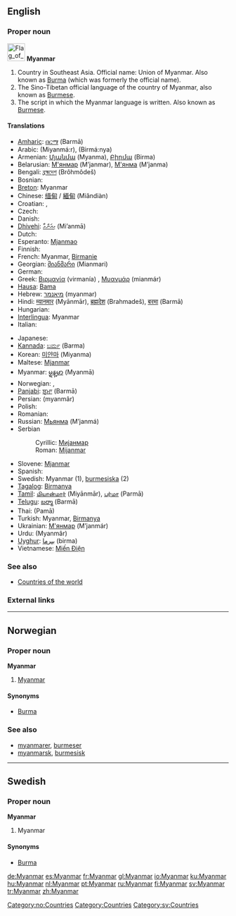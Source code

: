 ==English==

===Proper noun===
[[Image:Flag of Myanmar.svg|40px]]
'''Myanmar'''

# Country in Southeast Asia. Official name: Union of Myanmar. Also known as [[Burma]] (which was formerly the official name).
# The Sino-Tibetan official language of the country of Myanmar, also known as [[Burmese]].
# The script in which the Myanmar language is written. Also known as [[Burmese]].

====Translations====
{{top}}
*[[Amharic]]: [[በርማ]] (Barmā)
*Arabic: {{ARchar|[[ميانمار]]}} (Miyanmá:r), {{ARchar|[[برمانيا]]}} (Birmá:nya)
*Armenian: [[Մյանմա]] (Myanma), [[Բիրմա]] (Birma)
*Belarusian: [[М'янмар]] (M’janmar), [[М'янма]] (M’janma)
*Bengali: [[ব্রহ্মদেশ]] (Brôhmôdeš)
* Bosnian: {{t-|bs|Mijanmar|m}}
*[[Breton]]: Myanmar
*Chinese: [[缅甸]] / [[緬甸]] (Miǎndiàn)
*Croatian: {{t-|hr|Mianmar|m}}, {{t-|hr|Mjanma|f}}
* Czech: {{t-|cs|Myanmar}}
* Danish: {{t-|da|Myanmar}}
*[[Dhivehi]]: [[މިއަންމާ]] (Mi’anmā)
* Dutch: {{t+|nl|Myanmar}}
*Esperanto: [[Mjanmao]]
* Finnish: {{t+|fi|Myanmar}}
*French: Myanmar, [[Birmanie]]
*Georgian: [[მიანმარი]] (Mianmari)
* German: {{t+|de|Myanmar}}
*Greek: [[Βιρμανία]] (virmanía) {{f}}, [[Μυανμάρ]] (mianmár) {{n}}
*[[Hausa]]: [[Bama]]
*Hebrew: [[מיאנמר]] (myanmar)
*Hindi: [[म्यानमार]] (Myānmār), [[ब्रह्मदेश]] (Brahmadeš), [[बरमा]] (Barmā)
* Hungarian: {{t-|hu|Mianmar}}
*[[Interlingua]]: Myanmar
* Italian: {{t-|it|Myanmar}}
{{mid}}
* Japanese: {{t+|ja|ミャンマー|tr=Myanmā|sc=Jpan}}
*[[Kannada]]: [[ಬರ್ಮ]] (Barma)
*Korean: [[미얀마]] (Miyanma)
*Maltese: [[Mjanmar]]
*Myanmar: [[မ္ရန္‌မာ]] (Myanmā)
* Norwegian: {{t-|no|Myanmar}}, {{t-|no|Burma}}
*[[Panjabi]]: [[ਬਰ੍ਮਾ]] (Barmā)
*Persian: {{FAchar|[[میانمار]]}} (myanmâr)
* Polish: {{t-|pl|Myanmar}}
* Romanian: {{t-|ro|Myanmar|n}}
*Russian: [[Мьянма]] (M’janmá) {{f}}
*Serbian
*:Cyrillic: [[Мијанмар]] {{m}}
*:Roman: [[Mijanmar#Serbian|Mijanmar]] {{m}}
*Slovene: [[Mjanmar]]
* Spanish: {{t+|es|Myanmar}}
*Swedish: Myanmar (1), [[burmesiska]] (2)
*[[Tagalog]]: [[Birmanya]]
*[[Tamil]]: [[மியான்மார்]] (Miyānmār), [[பர்மா]] (Parmā)
*[[Telugu]]: [[బర్మా]] (Barmā)
*Thai: {{THchar|[[พม่า]]}} (Pamā)
*Turkish: Myanmar, [[Birmanya]]
*Ukrainian: [[М'янмар]] (M’janmár) {{m}}
*Urdu: {{URchar|[[میانمار]]}} (Myanmâr)
*[[Uyghur]]: [[ﺑﯩﺮﻣﺎ]] (birma)
*Vietnamese: [[Miến Điện]]
{{bottom}}

===See also===
*[[Countries of the world]]

===External links===
{{ethnologue|code=mya}}

----

==Norwegian==

===Proper noun===
'''Myanmar'''

# [[#English|Myanmar]] {{italbrac|official, but rarely used}}

====Synonyms====
*[[Burma#Norwegian|Burma]]

===See also===
*[[myanmarer]], [[burmeser]]
*[[myanmarsk]], [[burmesisk]]

[[Category:no:Countries]]

----

==Swedish==

===Proper noun===
'''Myanmar'''

# Myanmar

====Synonyms====
*[[Burma]]

[[Category:Countries]]
[[Category:sv:Countries]]

[[de:Myanmar]]
[[es:Myanmar]]
[[fr:Myanmar]]
[[gl:Myanmar]]
[[io:Myanmar]]
[[ku:Myanmar]]
[[hu:Myanmar]]
[[nl:Myanmar]]
[[pt:Myanmar]]
[[ru:Myanmar]]
[[fi:Myanmar]]
[[sv:Myanmar]]
[[tr:Myanmar]]
[[zh:Myanmar]]